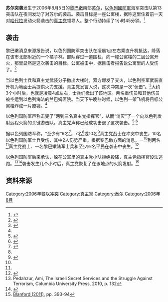 {{Infobox military conflict
|conflict=2006苏尔突袭
|partof=[[2006年以黎衝突|2006年以黎衝突]]
|image=S-13 tzur01.jpg
|image_size=300px
|caption=一支以色列国防军[[第13突击队|第13突击队]]在苏尔的行动中被拍摄下来。
|date=2006年8月5日
|place={{flag|Lebanon}}[[泰尔|苏尔]]
|result= 突袭成功
|combatant1  = {{flagicon|Israel}} [[以色列国防军|以色列国防军]]
|combatant2  = [[File:InfoboxHez.PNG|22px]] [[真主党|真主党]]
|units1=[[File:Isnavsht13.jpg|22px]][[第13突击队|第13突击队]]
|units2=[[File:InfoboxHez.PNG|22px]]真主党武装部队
|commander1=
|commander2=
|strength1=
|strength2=
|casualties1=10个士兵负伤<br/>1个士兵被杀（真主党宣称）<ref name=AFP/>  
|casualties2=1–2人被杀<ref name=Blan/><ref name=AP/><br />（黎巴嫩声称）<br/> 6–10人被杀（以色列国防军宣称）
|casualties3=1名黎巴嫩士兵和4名平民被杀（黎巴嫩声称）
}}
{{Campaignbox 2006年黎巴嫩戰爭}}

'''苏尔突袭'''发生于2006年8月5日的[[黎巴嫩|黎巴嫩]]南部[[泰尔|苏尔]]，[[以色列國防軍|以色列國防軍]]海军突击队第13突击队在夜间发动了对苏尔的袭击。袭击目标是一座公寓楼，据称这里住着前一天对[[哈代拉|哈代拉]]发动火箭袭击的[[真主党|真主党]]领导人。整个行动持续了1小时45分钟。<ref name=JPost>{{cite web|title=Naval Commandos Raid Tyre|url=http://www.jpost.com/LandedPages/PrintArticle.aspx?id=30728|author=Yaakov Katz|date=2012-06-26|work=JPost}}</ref>

== 袭击 ==
黎巴嫩消息来源报告说，以色列国防军突击队在凌晨1点左右乘直升机抵达，降落在该市北部附近的一个橘子林。部队穿过一道围栏，向一幢公寓楼的二层公寓开火，那里显然是这次袭击的目标。公寓被击中，据目击者报告说公寓里的人受伤了。<ref name =Weiss>{{cite news | url=  http://www.ynetnews.com/articles/0,7340,L-3286507,00.html | title =  10 soldiers hurt in raid on Tyre| publisher = Yedioth Ahronoth | author = Efrat Weiss  | date= 08.05.06| accessdate= 2012-01-18}}</ref>

当以色列士兵和真主党武装分子撤出大楼时，双方爆发了交火，以色列空军武装直升机为地面士兵提供火力支援。真主党发言人说，这次冲突是一次“伏击”。<ref name=AFP>{{cite news | url= http://www.dailystar.com.lb/News/Politics/Aug/05/Hezbollah-says-it-foiled-Israel-commando-raid-on-Tyre.ashx#ixzz1k6C048Wu | title = Hezbollah says it foiled Israel commando raid on Tyre | publisher = Daily Star| author= Agence France Presse (AFP) | date= 2006-08-05  | accessdate= 2012-01-18}}</ref>大约3个小时后，也就是凌晨4点左右，士兵们撤出了该地区。两名重伤员和其他伤员被空运到以色列海法的兰巴姆医院。当天下午晚些时候，以色列一架飞机将目标公寓楼炸成一片废墟。<ref name=Blan/>

以色列国防军声称击毙了“两到三名真主党指挥官”，从而“消灭”了一个向以色列发射远程火箭的关键游击队。真主党声称已经成功击退了这次袭击。<ref>{{cite news | url=http://www.cbsnews.com/8301-202_162-1868084.html | title=Deadly Fighting In South Lebanon | work=CBS | accessdate=2012-04-13}}</ref>
<ref name=AP>{{cite news | url=http://www.khaleejtimes.com/DisplayArticleNew.asp?xfile=data/middleeast/2006/August/middleeast_August167.xml&section=middleeast&col= | title=Israeli claim of 11 Hezbollah fighters killed in battle | date=2006-08-05 | agency=AP | accessdate=2012-04-13 | archive-url=https://web.archive.org/web/20060807051726/http://www.khaleejtimes.com/DisplayArticleNew.asp?xfile=data%2Fmiddleeast%2F2006%2FAugust%2Fmiddleeast_August167.xml&section=middleeast&col= | archive-date=2006-08-07 }}</ref>

据以色列国防军称，“至少有”6名<ref>{{cite news | url=  http://www.haaretz.com/print-edition/news/commando-raid-in-tyre-kills-senior-hezbollah-operatives-1.194492| title =  Commando raid in Tyre kills senior Hezbollah operatives | publisher = Haaretz| author=  Amos Harel | date= 06.08.2006| accessdate= 2012-01-23}}</ref>，7名<ref name =Weiss/>或10名<ref>{{cite news | url= http://www.ynetnews.com/articles/0,7340,L-3286565,00.html | title =  Tyre raid ‘heroic operation’| publisher = Yedioth Ahronoth| author=  Efrat Weiss | date= 08.05.2006| accessdate= 2012-01-18}}</ref>真主党战士在冲突中丧生，10名以色列国防军士兵受伤，其中2人伤势严重。根据黎巴嫩方面的消息，一<ref name=Blan/>到两名<ref name=AP/>真主党战士、一名黎巴嫩陆军士兵和至少四名平民在袭击中丧生。<ref>{{cite news | url= http://news.bbc.co.uk/2/hi/middle_east/5247670.stm | title = Israeli commandos stage Tyre raid | publisher = BBC | date= 2006-08-05| accessdate= 2012-01-18}}</ref>

以色列国防军后来承认，躲在公寓里的真主党小队拒绝投降，真主党指挥官设法逃跑。<ref name = "peda">Pedahzur, Ami, The Israeli Secret Services and the Struggle Against Terrorism, Columbia University Press, 2010, p. 132</ref><ref name =Shay>{{cite news | url=  http://www.haaretz.com/print-edition/news/elite-shayetet-unit-often-carries-army-s-heaviest-most-secretive-burdens-1.293406| title =  Elite Shayetet unit often carries army's heaviest, most secretive burdens | author=  Amos Harel | date= 01.06.2010| accessdate= 2012-01-23}}</ref>袭击发生几个小时后，真主党恢复了在该地点的火箭发射。<ref name=Blan>[[#Blanford11|Blanford (2011)]], pp. 393-94</ref>

== 资料来源 ==
{{reflist|2}}

[[Category:2006年黎以冲突|Category:2006年黎以冲突]]
[[Category:真主黨|Category:真主黨]]
[[Category:泰尔|Category:泰尔]]
[[Category:2006年8月|Category:2006年8月]]